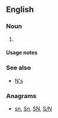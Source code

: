 {{also|Appendix:Variations of "ns"}}

==English==

===Noun===
{{head|en|noun plural form}}

# {{plural of|n|lang=en}}

====Usage notes====
{{U:en:plurals of letters}}

===See also===
* [[N's]]

===Anagrams===
* [[sn#English|sn]], [[Sn#English|Sn]], [[SN#English|SN]], [[S/N#English|S/N]]